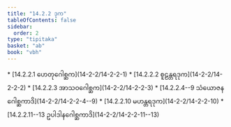 ```yaml
---
title: "14.2.2 ဒုက"
tableOfContents: false
sidebar:
  order: 2
type: "tipitaka"
basket: "ab"
book: "vbh"
---
```



<DynamicBreadcrumb />



<TableOfContents book="vbh" section="14.2.2">
* [14.2.2.1 ဟေတုဂေါစ္ဆက](14-2-2/14-2-2-1)
* [14.2.2.2 စူဠန္တရဒုက](14-2-2/14-2-2-2)
* [14.2.2.3 အာသဝဂေါစ္ဆက](14-2-2/14-2-2-3)
* [14.2.2.4--9 သံယောဇနဂေါစ္ဆကာဒိ](14-2-2/14-2-2-4--9)
* [14.2.2.10 မဟန္တရဒုက](14-2-2/14-2-2-10)
* [14.2.2.11--13 ဥပါဒါနဂေါစ္ဆကာဒိ](14-2-2/14-2-2-11--13)
</TableOfContents>